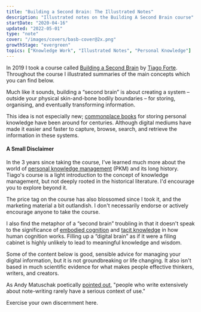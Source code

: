 ```yaml
---
title: "Building a Second Brain: The Illustrated Notes"
description: "Illustrated notes on the Building A Second Brain course"
startDate: "2020-04-16"
updated: "2022-05-01"
type: "note"
cover: "/images/covers/basb-cover@2x.png"
growthStage: "evergreen"
topics: ["Knowledge Work", "Illustrated Notes", "Personal Knowledge"]
---
```



<IntroParagraph>In <YearsAgo>2019</YearsAgo> I took a course called <a href="https://www.buildingasecondbrain.com">Building a Second Brain</a> by <a href="https://twitter.com/fortelabs">Tiago Forte</a>. Throughout the course I illustrated summaries of the main concepts which you can find below.</IntroParagraph>

Much like it sounds, building a “second brain” is about creating a system – outside your physical skin-and-bone bodily boundaries – for storing, organising, and eventually transforming information.

This idea is not especially new; [commonplace books](https://en.wikipedia.org/wiki/Commonplace_book) for storing personal knowledge have been around for centuries. Although digital mediums have made it easier and faster to capture, browse, search, and retrieve the information in these systems.

<SimpleCard alignLeft>

#### A Small Disclaimer

In the 3 years since taking the course, I've learned much more about the world of [personal knowledge management](https://en.wikipedia.org/wiki/Personal_knowledge_management) (PKM) and its long history. Tiago's course is a light introduction to the concept of knowledge management, but not deeply rooted in the historical literature. I'd encourage you to explore beyond it.

The price tag on the course has also blossomed since I took it, and the marketing material a bit outlandish. I don't necessarily endorse or actively encourage anyone to take the course.

I also find the metaphor of a “second brain” troubling in that it doesn't speak to the significance of [embodied cognition](https://en.wikipedia.org/wiki/Embodied_cognition) and [tacit knowledge](https://en.wikipedia.org/wiki/Tacit_knowledge) in how human cognition works. Filling up a “digital brain” as if it were a filing cabinet is highly unlikely to lead to meaningful knowledge and wisdom.

Some of the content below is good, sensible advice for managing your digital information, but it is not groundbreaking or life changing. It also isn't based in much scientific evidence for what makes people effective thinkers, writers, and creators.

As Andy Matuschak poetically [pointed out](https://notes.andymatuschak.org/zUMFE66dxeweppDvgbNAb5hukXzXQu8ErVNv), "people who write extensively about note-writing rarely have a serious context of use."

Exercise your own discernment here.

</SimpleCard>

<RemoteImage
	width="1100px"
	src="https://res.cloudinary.com/dg3gyk0gu/image/upload/c_scale,f_auto,q_auto:best,w_1100/v1586173192/maggieappleton.com/basb/Basb1-4_2x.jpg"
	alt="Building a second brain (BASB) illustrated notes on the PARA system of organising content projects, areas, resources, and archives"
/>

<RemoteImage
	width="1100px"
	src="https://res.cloudinary.com/dg3gyk0gu/image/upload/c_scale,f_auto,q_auto:best,w_1100/v1586173190/maggieappleton.com/basb/Basb1-2_2x.jpg"
	alt="BASB sketchnotes on putting projects in priority order and defining the desired outcome"
/>

<RemoteImage
	width="1100px"
	src="https://res.cloudinary.com/dg3gyk0gu/image/upload/c_scale,f_auto,q_auto:best,w_1100/v1586173188/maggieappleton.com/basb/Basb1-1_2x.jpg"
	alt="BASB sketchnotes on wiping the slate clean and setting up PARA as a folder structure"
/>

<RemoteImage
	width="1100px"
	src="https://res.cloudinary.com/dg3gyk0gu/image/upload/c_scale,f_auto,q_auto:best,w_1100/v1586173189/maggieappleton.com/basb/Basb1-3_2x.jpg"
	alt="BASB sketchnotes on creating metaplans before you start your project"
/>

<RemoteImage
	width="1100px"
	src="https://res.cloudinary.com/dg3gyk0gu/image/upload/c_scale,f_auto,q_auto:best,w_1100/v1586173064/maggieappleton.com/basb/Basb2-1_2x.jpg"
	alt="BASB sketchnotes on digital cognition and building a personal knowledge base"
/>

<RemoteImage
	width="1100px"
	src="https://res.cloudinary.com/dg3gyk0gu/image/upload/c_scale,f_auto,q_auto:best,w_1100/v1586173065/maggieappleton.com/basb/Basb2-2_2x.jpg"
	alt="BASB sketchnotes on your notes being unpolished, personal, open-ended, and diverse"
/>

<RemoteImage
	width="1100px"
	src="https://res.cloudinary.com/dg3gyk0gu/image/upload/c_scale,f_auto,q_auto:best,w_1100/v1586173061/maggieappleton.com/basb/Basb2-3_2x.jpg"
	alt="BASB sketchnotes on considering 12 favourite problems to focus on"
/>

<RemoteImage
	width="1100px"
	src="https://res.cloudinary.com/dg3gyk0gu/image/upload/c_scale,f_auto,q_auto:best,w_1100/v1586172896/maggieappleton.com/basb/Basb3-1_2x.jpg"
	alt="BASB sketchnotes on balancing discoverability with understanding in your notes"
/>

<RemoteImage
	width="1100px"
	src="https://res.cloudinary.com/dg3gyk0gu/image/upload/c_scale,f_auto,q_auto:best,w_1100/v1586172898/maggieappleton.com/basb/Basb3-2_2x.jpg"
	alt="BASB sketchnotes on putting your notes through 5 layers of progressive summarisation"
/>

<RemoteImage
	width="1100px"
	src="https://res.cloudinary.com/dg3gyk0gu/image/upload/c_scale,f_auto,q_auto:best,w_1100/v1586172894/maggieappleton.com/basb/Basb3-3_2x.jpg"
	alt="BASB sketchnotes on focusing on what resonates when summarising your notes"
/>

<RemoteImage
	width="1100px"
	src="https://res.cloudinary.com/dg3gyk0gu/image/upload/c_scale,f_auto,q_auto:best,w_1100/v1586172982/maggieappleton.com/basb/Basb4-1_2x.jpg"
	alt="BASB sketchnotes on thinking of return on attention like ROI"
/>

<RemoteImage
	width="1100px"
	src="https://res.cloudinary.com/dg3gyk0gu/image/upload/c_scale,f_auto,q_auto:best,w_1100/v1586172879/maggieappleton.com/basb/Basb4-2_2x.jpg"
	alt="BASB sketchnotes on flow state as the pinnacle of experience, learning, and performance. As well as the biochemistry of flow state."
/>

<RemoteImage
	width="1100px"
	src="https://res.cloudinary.com/dg3gyk0gu/image/upload/c_scale,f_auto,q_auto:best,w_1100/v1586172878/maggieappleton.com/basb/Basb4-3_2x.jpg"
	alt="BASB sketchnotes on solving the interruptability of flow with placeholding and breaking work down into smaller packets"
/>

<RemoteImage
	width="1100px"
	src="https://res.cloudinary.com/dg3gyk0gu/image/upload/c_scale,f_auto,q_auto:best,w_1100/v1586172879/maggieappleton.com/basb/Basb4-4_2x.jpg"
	alt="BASB sketchnotes on wrestling with knowledge by interacting with it in meanginful ways"
/>

<RemoteImage
	width="1100px"
	src="https://res.cloudinary.com/dg3gyk0gu/image/upload/c_scale,f_auto,q_auto:best,w_1100/v1586172864/maggieappleton.com/basb/Basb5-1_2x.jpg"
	alt="Just in time project management helps us balance our workflow between capture and delivery."
/>

<RemoteImage
	width="1100px"
	src="https://res.cloudinary.com/dg3gyk0gu/image/upload/c_scale,f_auto,q_auto:best,w_1100/v1586172865/maggieappleton.com/basb/Basb5-2_2x.jpg"
	alt="Your orderly system of notes is like mise en place – everything in its place"
/>

<RemoteImage
	width="1100px"
	src="https://res.cloudinary.com/dg3gyk0gu/image/upload/c_scale,f_auto,q_auto:best,w_1100/v1586172873/maggieappleton.com/basb/Basb5-4_2x.jpg"
	alt="We need flexible strategies, not static workflows. We diagnose the problem, form a guiding policy to tackle it, and write an action plan to implement it."
/>

<RemoteImage
	width="1100px"
	src="https://res.cloudinary.com/dg3gyk0gu/image/upload/c_scale,f_auto,q_auto:best,w_1100/v1586172866/maggieappleton.com/basb/Basb5-3_2x.jpg"
	alt="Some workflow strategies we can use include context switching, changing the form of our notes, and adding color commentary through annotations and highlights."
/>

